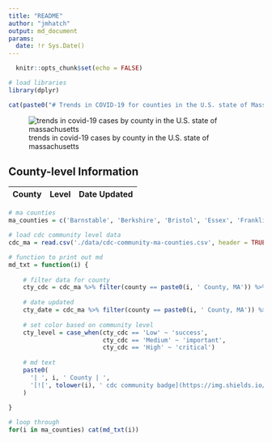 ```yaml
---
title: "README"
author: "jmhatch"
output: md_document
params:
  date: !r Sys.Date()
---
```


```r
  knitr::opts_chunk$set(echo = FALSE)

# load libraries
library(dplyr)
```

```r
cat(paste0("# Trends in COVID-19 for counties in the U.S. state of Massachusetts (updated on ", params$date, ")\n"))
```

![trends in covid-19 cases by county in the U.S. state of massachusetts](./images/ma_county_covid.png)

## County-level Information

| County | Level | Date Updated |
| :--- | :---: | :---: |
```r
# ma counties
ma_counties = c('Barnstable', 'Berkshire', 'Bristol', 'Essex', 'Franklin', 'Hampden', 'Hampshire', 'Middlesex', 'Norfolk', 'Plymouth', 'Suffolk', 'Worcester')

# load cdc community level data
cdc_ma = read.csv('./data/cdc-community-ma-counties.csv', header = TRUE)

# function to print out md
md_txt = function(i) {
  
    # filter data for county
    cty_cdc = cdc_ma %>% filter(county == paste0(i, ' County, MA')) %>% pull(covid.19_community_level)
    
    # date updated
    cty_date = cdc_ma %>% filter(county == paste0(i, ' County, MA')) %>% pull(date_updated)
    
    # set color based on community level
    cty_level = case_when(cty_cdc == 'Low' ~ 'success', 
                          cty_cdc == 'Medium' ~ 'important',
                          cty_cdc == 'High' ~ 'critical')
    
    # md text
    paste0(
      '| ', i, ' County | ', 
      '[![', tolower(i), ' cdc community badge](https://img.shields.io/badge/CDC%20Community%20Level-', cty_cdc, '-', cty_level, '.svg)](https://www.cdc.gov/coronavirus/2019-ncov/science/community-levels.html) | ', cty_date, ' | \n'
    )
  
}

# loop through 
for(i in ma_counties) cat(md_txt(i))
```
